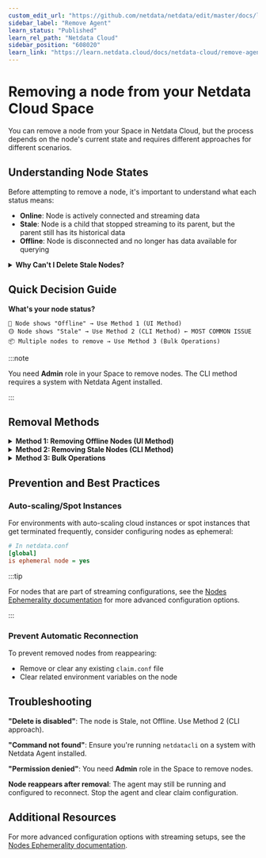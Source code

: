 ```yaml
---
custom_edit_url: "https://github.com/netdata/netdata/edit/master/docs/learn/remove-node.md"
sidebar_label: "Remove Agent"
learn_status: "Published"
learn_rel_path: "Netdata Cloud"
sidebar_position: "608020"
learn_link: "https://learn.netdata.cloud/docs/netdata-cloud/remove-agent"
---
```


# Removing a node from your Netdata Cloud Space

You can remove a node from your Space in Netdata Cloud, but the process depends on the node's current state and requires different approaches for different scenarios.

## Understanding Node States

Before attempting to remove a node, it's important to understand what each status means:

* **Online**: Node is actively connected and streaming data
* **Stale**: Node is a child that stopped streaming to its parent, but the parent still has its historical data
* **Offline**: Node is disconnected and no longer has data available for querying

<details>
<summary><strong>Why Can't I Delete Stale Nodes?</strong></summary><br/>

**Stale means this node is a Child that has stopped streaming to its Parent, but the Parent still retains its historical data.**

You can't delete a Stale node because the Parent is alive/connected to the Cloud and has data for the Stale node. The UI disables the "Remove" option to protect this historical data and maintain the parent-child relationship integrity.<br/>

This is why stale nodes show "Delete is disabled" - the system prevents deletion while the parent node still holds queryable metrics data for that child.<br/>
</details>


## Quick Decision Guide

**What's your node status?**

```
🔴 Node shows "Offline" → Use Method 1 (UI Method)
🟡 Node shows "Stale" → Use Method 2 (CLI Method) ← MOST COMMON ISSUE  
📦 Multiple nodes to remove → Use Method 3 (Bulk Operations)
```

:::note

You need **Admin** role in your Space to remove nodes. The CLI method requires a system with Netdata Agent installed.

:::

## Removal Methods

<details>
<summary><strong>Method 1: Removing Offline Nodes (UI Method)</strong></summary><br/>

**When to use**: Your node shows as **Offline** status in Netdata Cloud.

**Steps**:
1. Stop the Netdata Agent on the node you want to remove
2. In Netdata Cloud, go to **Space Settings > Nodes**
3. Locate the offline node in the list
4. Select the trash icon to remove it

:::note

The **Remove** option is only available in the **Space Settings** view. It will appear disabled in the "All Nodes" room or other parts of the UI.

:::

</details>

<details>
<summary><strong>Method 2: Removing Stale Nodes (CLI Method)</strong></summary><br/>

**When to use**: Your node shows as **Stale** status and UI shows "Delete is disabled".

**Step 1: Get the Node UUID**
1. In Netdata Cloud, navigate to the stale node
2. Click the **node information (i)** button 
3. Click **"View node info in JSON"**
4. Copy the UUID from the JSON data (it will be copied to your clipboard)

**Step 2: Remove the Stale Node**
Run this command on any node with Netdata Agent installed:

```bash
netdatacli remove-stale-node <UUID>
```

Replace `<UUID>` with the node's actual identifier from Step 1.

**What happens next**: The command unregisters and removes the node from the cloud. The node status should change from **Stale → Offline** in Netdata Cloud, then you can remove it via the UI method if needed.

</details>

<details>
<summary><strong>Method 3: Bulk Operations</strong></summary><br/>

**When to use**: You need to remove multiple nodes at once.

You can use the remove-stale-node command with different identifiers:

```bash
# Using machine GUID
netdatacli remove-stale-node <machine_guid>

# Using hostname  
netdatacli remove-stale-node <hostname>

# Remove ALL stale nodes (use with extreme caution)
netdatacli remove-stale-node ALL_NODES
```

</details>

## Prevention and Best Practices

### Auto-scaling/Spot Instances
For environments with auto-scaling cloud instances or spot instances that get terminated frequently, consider configuring nodes as ephemeral:

```ini
# In netdata.conf
[global]
is ephemeral node = yes
```

:::tip

For nodes that are part of streaming configurations, see the [Nodes Ephemerality documentation](https://learn.netdata.cloud/docs/observability-centralization-points/nodes-ephemerality) for more advanced configuration options.

:::

### Prevent Automatic Reconnection
To prevent removed nodes from reappearing:
* Remove or clear any existing `claim.conf` file 
* Clear related environment variables on the node

## Troubleshooting

**"Delete is disabled"**: The node is Stale, not Offline. Use Method 2 (CLI approach).

**"Command not found"**: Ensure you're running `netdatacli` on a system with Netdata Agent installed.

**"Permission denied"**: You need **Admin** role in the Space to remove nodes.

**Node reappears after removal**: The agent may still be running and configured to reconnect. Stop the agent and clear claim configuration.

## Additional Resources

For more advanced configuration options with streaming setups, see the [Nodes Ephemerality documentation](https://learn.netdata.cloud/docs/observability-centralization-points/nodes-ephemerality).
